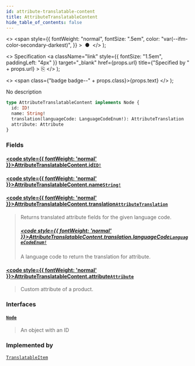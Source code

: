 ```yaml
---
id: attribute-translatable-content
title: AttributeTranslatableContent
hide_table_of_contents: false
---
```


  <>
    <span
      style={{
        fontWeight: "normal",
        fontSize: ".5em",
        color: "var(--ifm-color-secondary-darkest)",
      }}
    >
      &nbsp;●&nbsp;
    </span>
  </>
);

  <>
    Specification
    <a
      className="link"
      style={{ fontSize: "1.5em", paddingLeft: "4px" }}
      target="\_blank"
      href={props.url}
      title={"Specified by " + props.url}
    >
      ⎘
    </a>
  </>
);

  <>
    <span class={"badge badge--" + props.class}>{props.text}</span>
  </>
);

No description

```graphql
type AttributeTranslatableContent implements Node {
  id: ID!
  name: String!
  translation(languageCode: LanguageCodeEnum!): AttributeTranslation
  attribute: Attribute
}
```

### Fields

#### [<code style={{ fontWeight: 'normal' }}>AttributeTranslatableContent.<b>id</b></code>](#)<Bullet />[`ID!`](../../../developer/api-reference/scalars/id) <Badge class="secondary" text="non-null"/> <Badge class="secondary" text="scalar"/>

>

#### [<code style={{ fontWeight: 'normal' }}>AttributeTranslatableContent.<b>name</b></code>](#)<Bullet />[`String!`](../../../developer/api-reference/scalars/string) <Badge class="secondary" text="non-null"/> <Badge class="secondary" text="scalar"/>

>

#### [<code style={{ fontWeight: 'normal' }}>AttributeTranslatableContent.<b>translation</b></code>](#)<Bullet />[`AttributeTranslation`](../../../developer/api-reference/objects/attribute-translation) <Badge class="secondary" text="object"/>

> Returns translated attribute fields for the given language code.
>
> ##### [<code style={{ fontWeight: 'normal' }}>AttributeTranslatableContent.translation.<b>languageCode</b></code>](#)<Bullet />[`LanguageCodeEnum!`](../../../developer/api-reference/enums/language-code-enum) <Badge class="secondary" text="non-null"/> <Badge class="secondary" text="enum"/>
>
> A language code to return the translation for attribute.

#### [<code style={{ fontWeight: 'normal' }}>AttributeTranslatableContent.<b>attribute</b></code>](#)<Bullet />[`Attribute`](../../../developer/api-reference/objects/attribute) <Badge class="secondary" text="object"/>

> Custom attribute of a product.

### Interfaces

#### [`Node`](../../../developer/api-reference/interfaces/node) <Badge class="secondary" text="interface"/>

> An object with an ID

### Implemented by

[`TranslatableItem`](../../../developer/api-reference/unions/translatable-item) <Badge class="secondary" text="union"/>
